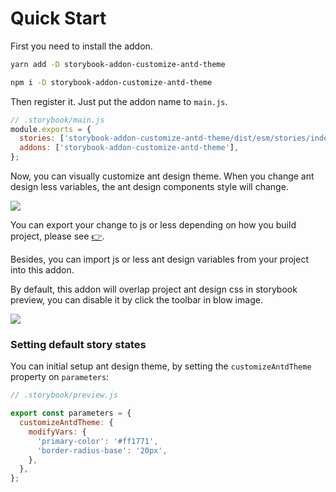 
<Meta title="Docs/Quick start" />

# Quick Start

First you need to install the addon.

<TabsState initial="yarn">
   <div id="yarn" title="Yarn"><div>

```sh
yarn add -D storybook-addon-customize-antd-theme
```

  </div></div>
  <div id="npm" title="NPM"><div>

```sh
npm i -D storybook-addon-customize-antd-theme
```

  </div></div>
</TabsState>

Then register it.
Just put the addon name to `main.js`.

```js
// .storybook/main.js
module.exports = {
  stories: ['storybook-addon-customize-antd-theme/dist/esm/stories/index.js'],
  addons: ['storybook-addon-customize-antd-theme'],
};
```

Now, you can visually customize ant design theme. When you change ant design less variables, the ant design components style will change.

<img src="usage.png" />

You can export your change to js or less depending on how you build project, please see [👉](https://ant.design/docs/react/customize-theme).

Besides, you can import js or less ant design variables from your project into this addon.

By default, this addon will overlap project ant design css in storybook preview, you can disable it by click the toolbar in blow image.

<img src="disable.png" />

### Setting default story states

You can initial setup ant design theme, by setting the `customizeAntdTheme` property on `parameters`:

```js
// .storybook/preview.js

export const parameters = {
  customizeAntdTheme: {
    modifyVars: {
      'primary-color': '#ff1771',
      'border-radius-base': '20px',
    },
  },
};
```
